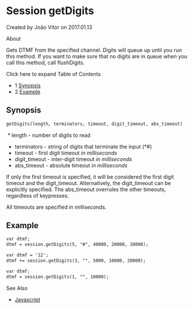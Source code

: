 
# Session getDigits 

 Created by  João Vitor on 2017.01.13

About

Gets DTMF from the specified channel. Digits will queue up until you run this method. If you want to make sure that no digits are in queue when you call this method, call flushDigits.

Click here to expand Table of Contents

* 1 [Synopsis](#synopsis)
* 2 [Example](#example)

## Synopsis

```xml
getDigits(length, terminators, timeout, digit_timeout, abs_timeout)
```

  
 * length - number of digits to read
* terminators - string of digits that terminate the input (\*#)
* timeout - first digit timeout _in milliseconds_
* digit\_timeout - inter-digit timeout _in milliseconds_
* abs\_timeout - absolute timeout _in milliseconds_

If only the first timeout is specified, it will be considered the first digit timeout and the digit\_timeout. Alternatively, the digit\_timeout can be explicitly specified. The abs\_timeout overrules the other timeouts, regardless of keypresses.

All timeouts are specified in milliseconds.

## Example

```xml
var dtmf;
dtmf = session.getDigits(5, "#", 40000, 20000, 20000);
```

  
```xml
var dtmf = '12';
dtmf += session.getDigits(3, "", 5000, 10000, 20000);
```

  
```xml
var dtmf;
dtmf = session.getDigits(1, "", 10000);
```

See Also

* [Javascript](https://wiki.freeswitch.org/wiki/Javascript "Javascript")


